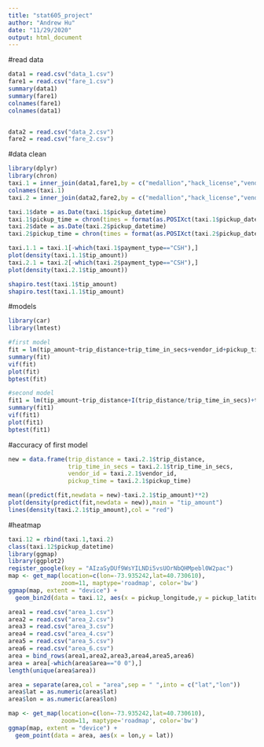 ```yaml
---
title: "stat605_project"
author: "Andrew Hu"
date: "11/29/2020"
output: html_document
---
```

#read data
```r
data1 = read.csv("data_1.csv")
fare1 = read.csv("fare_1.csv")
summary(data1)
summary(fare1)
colnames(fare1)
colnames(data1)


data2 = read.csv("data_2.csv")
fare2 = read.csv("fare_2.csv")
```

#data clean
```r
library(dplyr)
library(chron)
taxi.1 = inner_join(data1,fare1,by = c("medallion","hack_license","vendor_id","pickup_datetime"))
colnames(taxi.1)
taxi.2 = inner_join(data2,fare2,by = c("medallion","hack_license","vendor_id","pickup_datetime"))

taxi.1$date = as.Date(taxi.1$pickup_datetime)
taxi.1$pickup_time = chron(times = format(as.POSIXct(taxi.1$pickup_datetime),format = "%H:%M:%S"))
taxi.2$date = as.Date(taxi.2$pickup_datetime)
taxi.2$pickup_time = chron(times = format(as.POSIXct(taxi.2$pickup_datetime),format = "%H:%M:%S"))

taxi.1.1 = taxi.1[-which(taxi.1$payment_type=="CSH"),]
plot(density(taxi.1.1$tip_amount))
taxi.2.1 = taxi.2[-which(taxi.2$payment_type=="CSH"),]
plot(density(taxi.2.1$tip_amount))

shapiro.test(taxi.1$tip_amount)
shapiro.test(taxi.1.1$tip_amount)
```
#models
```r
library(car)
library(lmtest)

#first model
fit = lm(tip_amount~trip_distance+trip_time_in_secs+vendor_id+pickup_time,data = taxi.1.1)
summary(fit)
vif(fit)
plot(fit)
bptest(fit)

#second model
fit1 = lm(tip_amount~trip_distance+I(trip_distance/trip_time_in_secs)+trip_time_in_secs+vendor_id+pickup_time,data = taxi.1.1)
summary(fit1)
vif(fit1)
plot(fit1)
bptest(fit1)
```

#accuracy of first model
```r
new = data.frame(trip_distance = taxi.2.1$trip_distance,
                 trip_time_in_secs = taxi.2.1$trip_time_in_secs,
                 vendor_id = taxi.2.1$vendor_id,
                 pickup_time = taxi.2.1$pickup_time)

mean((predict(fit,newdata = new)-taxi.2.1$tip_amount)**2)
plot(density(predict(fit,newdata = new)),main = "tip_amount")
lines(density(taxi.2.1$tip_amount),col = "red")
```

#heatmap
```r
taxi.12 = rbind(taxi.1,taxi.2)
class(taxi.12$pickup_datetime)
library(ggmap)
library(ggplot2)
register_google(key = "AIzaSyDUf9WsYILNDi5vsUOrNbQHMpebl0W2pac")
map <- get_map(location=c(lon=-73.935242,lat=40.730610),
               zoom=11, maptype='roadmap', color='bw')
ggmap(map, extent = "device") +
  geom_bin2d(data = taxi.12, aes(x = pickup_longitude,y = pickup_latitude),bins=100)

```
```r
area1 = read.csv("area_1.csv")
area2 = read.csv("area_2.csv")
area3 = read.csv("area_3.csv")
area4 = read.csv("area_4.csv")
area5 = read.csv("area_5.csv")
area6 = read.csv("area_6.csv")
area = bind_rows(area1,area2,area3,area4,area5,area6)
area = area[-which(area$area=="0 0"),]
length(unique(area$area))

area = separate(area,col = "area",sep = " ",into = c("lat","lon"))
area$lat = as.numeric(area$lat)
area$lon = as.numeric(area$lon)
```

```r
map <- get_map(location=c(lon=-73.935242,lat=40.730610),
               zoom=11, maptype='roadmap', color='bw')
ggmap(map, extent = "device") +
  geom_point(data = area, aes(x = lon,y = lat))

```
